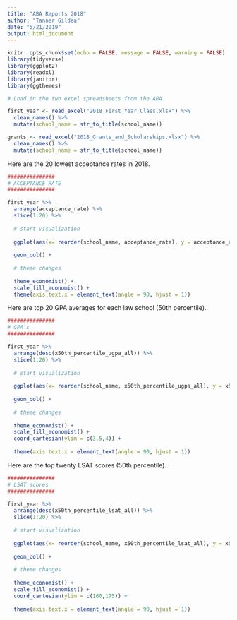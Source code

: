 ```yaml
---
title: "ABA Reports 2018"
author: "Tanner Gildea"
date: "5/21/2019"
output: html_document
---
```


```r
knitr::opts_chunk$set(echo = FALSE, message = FALSE, warning = FALSE)
library(tidyverse)
library(ggplot2)
library(readxl)
library(janitor)
library(ggthemes)

# Load in the two excel spreadsheets from the ABA.

first_year <- read_excel("2018_First_Year_Class.xlsx") %>% 
  clean_names() %>% 
  mutate(school_name = str_to_title(school_name)) 

grants <- read_excel("2018_Grants_and_Scholarships.xlsx") %>% 
  clean_names() %>% 
  mutate(school_name = str_to_title(school_name))
```

Here are the 20 lowest acceptance rates in 2018.

```r
###############
# ACCEPTANCE RATE 
###############

first_year %>% 
  arrange(acceptance_rate) %>% 
  slice(1:20) %>% 
  
  # start visualization
  
  ggplot(aes(x= reorder(school_name, acceptance_rate), y = acceptance_rate)) +
  
  geom_col() + 
  
  # theme changes
  
  theme_economist() +
  scale_fill_economist() +
  theme(axis.text.x = element_text(angle = 90, hjust = 1))
```

Here are top 20 GPA averages for each law school (50th percentile).
```r
###############
# GPA's
###############

first_year %>% 
  arrange(desc(x50th_percentile_ugpa_all)) %>% 
  slice(1:20) %>% 
  
  # start visualization
  
  ggplot(aes(x= reorder(school_name, x50th_percentile_ugpa_all), y = x50th_percentile_ugpa_all)) +
  
  geom_col() + 
  
  # theme changes
  
  theme_economist() +
  scale_fill_economist() +
  coord_cartesian(ylim = c(3.5,4)) +
  
  theme(axis.text.x = element_text(angle = 90, hjust = 1))
```

Here are the top twenty LSAT scores (50th percentile).
```r
###############
# LSAT scores
###############

first_year %>% 
  arrange(desc(x50th_percentile_lsat_all)) %>% 
  slice(1:20) %>% 
  
  # start visualization
  
  ggplot(aes(x= reorder(school_name, x50th_percentile_lsat_all), y = x50th_percentile_lsat_all)) +
  
  geom_col() + 
  
  # theme changes
  
  theme_economist() +
  scale_fill_economist() +
  coord_cartesian(ylim = c(160,175)) +
  
  theme(axis.text.x = element_text(angle = 90, hjust = 1))
```